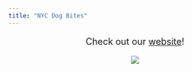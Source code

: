 ```yaml
---
title: "NYC Dog Bites"
---
```


<font size = "4"> 

<center>
Check out our [website](https://nevilleq.github.io/p8105_fp_qzal/)!

![](./photos/dog_bite_nyc.png)  

</center>


</font>   